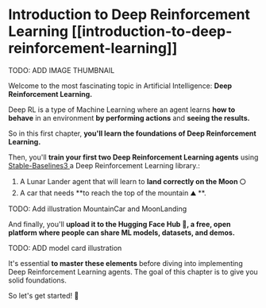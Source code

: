 # Introduction to Deep Reinforcement Learning [[introduction-to-deep-reinforcement-learning]]


TODO: ADD IMAGE THUMBNAIL


Welcome to the most fascinating topic in Artificial Intelligence: **Deep Reinforcement Learning.**

Deep RL is a type of Machine Learning where an agent learns **how to behave** in an environment **by performing actions** and **seeing the results.**

So in this first chapter, **you'll learn the foundations of Deep Reinforcement Learning.**

Then, you'll **train your first two Deep Reinforcement Learning agents** using <a href="https://stable-baselines3.readthedocs.io/en/master/"> Stable-Baselines3 </a> a Deep Reinforcement Learning library.:

1. A Lunar Lander agent that will learn to **land correctly on the Moon 🌕**
2. A car that needs **to reach the top of the mountain ⛰️ **.

TODO: Add illustration MountainCar and MoonLanding

And finally, you'll **upload it to the Hugging Face Hub 🤗, a free, open platform where people can share ML models, datasets, and demos.**

TODO: ADD model card illustration

It's essential **to master these elements** before diving into implementing Deep Reinforcement Learning agents. The goal of this chapter is to give you solid foundations.

So let's get started! 🚀
